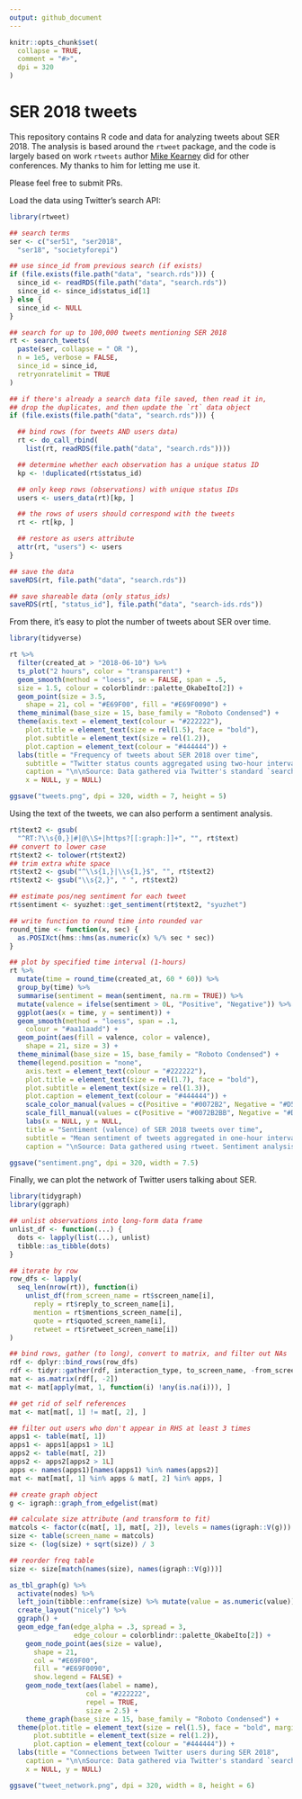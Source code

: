 ```yaml
---
output: github_document
---
```


<!-- README.md is generated from README.Rmd. Please edit that file -->

```r
knitr::opts_chunk$set(
  collapse = TRUE,
  comment = "#>",
  dpi = 320
)
```

# SER 2018 tweets

This repository contains R code and data for analyzing tweets about SER 2018. The analysis is based around the `rtweet` package, and the code is largely based on work `rtweets` author [Mike Kearney](https://github.com/mkearney) did for other conferences. My thanks to him for letting me use it. 

Please feel free to submit PRs.

Load the data using Twitter's search API:

```r
library(rtweet)

## search terms
ser <- c("ser51", "ser2018",
  "ser18", "societyforepi")

## use since_id from previous search (if exists)
if (file.exists(file.path("data", "search.rds"))) {
  since_id <- readRDS(file.path("data", "search.rds"))
  since_id <- since_id$status_id[1]
} else {
  since_id <- NULL
}

## search for up to 100,000 tweets mentioning SER 2018
rt <- search_tweets(
  paste(ser, collapse = " OR "),
  n = 1e5, verbose = FALSE,
  since_id = since_id,
  retryonratelimit = TRUE
)

## if there's already a search data file saved, then read it in,
## drop the duplicates, and then update the `rt` data object
if (file.exists(file.path("data", "search.rds"))) {

  ## bind rows (for tweets AND users data)
  rt <- do_call_rbind(
    list(rt, readRDS(file.path("data", "search.rds"))))

  ## determine whether each observation has a unique status ID
  kp <- !duplicated(rt$status_id)

  ## only keep rows (observations) with unique status IDs
  users <- users_data(rt)[kp, ]

  ## the rows of users should correspond with the tweets
  rt <- rt[kp, ]

  ## restore as users attribute
  attr(rt, "users") <- users
}

## save the data
saveRDS(rt, file.path("data", "search.rds"))

## save shareable data (only status_ids)
saveRDS(rt[, "status_id"], file.path("data", "search-ids.rds"))

```


From there, it's easy to plot the number of tweets about SER over time.

```r
library(tidyverse)

rt %>%
  filter(created_at > "2018-06-10") %>%
  ts_plot("2 hours", color = "transparent") +
  geom_smooth(method = "loess", se = FALSE, span = .5,
  size = 1.5, colour = colorblindr::palette_OkabeIto[2]) +
  geom_point(size = 3.5,
    shape = 21, col = "#E69F00", fill = "#E69F0090") +
  theme_minimal(base_size = 15, base_family = "Roboto Condensed") +
  theme(axis.text = element_text(colour = "#222222"),
    plot.title = element_text(size = rel(1.5), face = "bold"),
    plot.subtitle = element_text(size = rel(1.2)),
    plot.caption = element_text(colour = "#444444")) +
  labs(title = "Frequency of tweets about SER 2018 over time",
    subtitle = "Twitter status counts aggregated using two-hour intervals",
    caption = "\n\nSource: Data gathered via Twitter's standard `search/tweets` API using rtweet\n Code provided by Mike Kearney (@kearneymw)",
    x = NULL, y = NULL)

ggsave("tweets.png", dpi = 320, width = 7, height = 5)
```

Using the text of the tweets, we can also perform a sentiment analysis.

```r
rt$text2 <- gsub(
  "^RT:?\\s{0,}|#|@\\S+|https?[[:graph:]]+", "", rt$text)
## convert to lower case
rt$text2 <- tolower(rt$text2)
## trim extra white space
rt$text2 <- gsub("^\\s{1,}|\\s{1,}$", "", rt$text2)
rt$text2 <- gsub("\\s{2,}", " ", rt$text2)

## estimate pos/neg sentiment for each tweet
rt$sentiment <- syuzhet::get_sentiment(rt$text2, "syuzhet")

## write function to round time into rounded var
round_time <- function(x, sec) {
  as.POSIXct(hms::hms(as.numeric(x) %/% sec * sec))
}

## plot by specified time interval (1-hours)
rt %>%
  mutate(time = round_time(created_at, 60 * 60)) %>%
  group_by(time) %>%
  summarise(sentiment = mean(sentiment, na.rm = TRUE)) %>%
  mutate(valence = ifelse(sentiment > 0L, "Positive", "Negative")) %>%
  ggplot(aes(x = time, y = sentiment)) +
  geom_smooth(method = "loess", span = .1,
    colour = "#aa11aadd") +
  geom_point(aes(fill = valence, color = valence), 
    shape = 21, size = 3) +
  theme_minimal(base_size = 15, base_family = "Roboto Condensed") +
  theme(legend.position = "none",
    axis.text = element_text(colour = "#222222"),
    plot.title = element_text(size = rel(1.7), face = "bold"),
    plot.subtitle = element_text(size = rel(1.3)),
    plot.caption = element_text(colour = "#444444")) +
    scale_color_manual(values = c(Positive = "#0072B2", Negative = "#D55E00")) +
    scale_fill_manual(values = c(Positive = "#0072B2BB", Negative = "#D55E00BB")) +
    labs(x = NULL, y = NULL,
    title = "Sentiment (valence) of SER 2018 tweets over time",
    subtitle = "Mean sentiment of tweets aggregated in one-hour intervals",
    caption = "\nSource: Data gathered using rtweet. Sentiment analysis done using syuzhet\n Code provided by Mike Kearney (@kearneymw)")

ggsave("sentiment.png", dpi = 320, width = 7.5)
```

Finally, we can plot the network of Twitter users talking about SER. 

```r
library(tidygraph)
library(ggraph)

## unlist observations into long-form data frame
unlist_df <- function(...) {
  dots <- lapply(list(...), unlist)
  tibble::as_tibble(dots)
}

## iterate by row
row_dfs <- lapply(
  seq_len(nrow(rt)), function(i)
    unlist_df(from_screen_name = rt$screen_name[i],
      reply = rt$reply_to_screen_name[i],
      mention = rt$mentions_screen_name[i],
      quote = rt$quoted_screen_name[i],
      retweet = rt$retweet_screen_name[i])
)

## bind rows, gather (to long), convert to matrix, and filter out NAs
rdf <- dplyr::bind_rows(row_dfs)
rdf <- tidyr::gather(rdf, interaction_type, to_screen_name, -from_screen_name)
mat <- as.matrix(rdf[, -2])
mat <- mat[apply(mat, 1, function(i) !any(is.na(i))), ]

## get rid of self references
mat <- mat[mat[, 1] != mat[, 2], ]

## filter out users who don't appear in RHS at least 3 times
apps1 <- table(mat[, 1])
apps1 <- apps1[apps1 > 1L]
apps2 <- table(mat[, 2])
apps2 <- apps2[apps2 > 1L]
apps <- names(apps1)[names(apps1) %in% names(apps2)]
mat <- mat[mat[, 1] %in% apps & mat[, 2] %in% apps, ]

## create graph object
g <- igraph::graph_from_edgelist(mat)

## calculate size attribute (and transform to fit)
matcols <- factor(c(mat[, 1], mat[, 2]), levels = names(igraph::V(g)))
size <- table(screen_name = matcols)
size <- (log(size) + sqrt(size)) / 3

## reorder freq table
size <- size[match(names(size), names(igraph::V(g)))]

as_tbl_graph(g) %>% 
  activate(nodes) %>% 
  left_join(tibble::enframe(size) %>% mutate(value = as.numeric(value)), by = "name") %>% 
  create_layout("nicely") %>% 
  ggraph() +     
  geom_edge_fan(edge_alpha = .3, spread = 3, 
                edge_colour = colorblindr::palette_OkabeIto[2]) + 
    geom_node_point(aes(size = value),
      shape = 21, 
      col = "#E69F00", 
      fill = "#E69F0090", 
      show.legend = FALSE) + 
    geom_node_text(aes(label = name), 
                   col = "#222222", 
                   repel = TRUE,
                   size = 2.5) + 
    theme_graph(base_size = 15, base_family = "Roboto Condensed") + 
  theme(plot.title = element_text(size = rel(1.5), face = "bold", margin = margin(3, 1, 10, 1)),
      plot.subtitle = element_text(size = rel(1.2)),
      plot.caption = element_text(colour = "#444444")) +
  labs(title = "Connections between Twitter users during SER 2018",
    caption = "\n\nSource: Data gathered via Twitter's standard `search/tweets` API using rtweet\n Code provided by Mike Kearney (@kearneymw)",
    x = NULL, y = NULL)

ggsave("tweet_network.png", dpi = 320, width = 8, height = 6)
```
